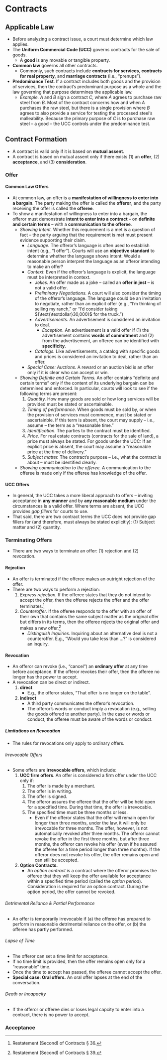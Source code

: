 # Contracts
## Applicable Law
* Before analyzing a contract issue, a court must determine which law applies.
* The __Uniform Commercial Code (UCC)__ governs contracts for the sale of goods.
	+ A __good__ is any movable or tangible property.
* __Common law__ governs all other contracts.
	+ Commonly, such contracts include __contracts for services__, __contracts for real property__, and __marriage contracts__ (i.e., “prenups”).
* __Predominance Test__. If a contract includes both goods and the provision of services, then the contract’s predominant purpose as a whole and the law governing that purpose determines the applicable law.
	- _Example._ ${A}$ and ${B}$ sign a contract ${C,}$ where ${A}$ agrees to purchase raw steel from ${B.}$ Most of the contract concerns how and when ${A}$ purchases the raw steel, but there is a single provision where ${B}$ agrees to also provide a service for testing the processed steel’s malleability. Because the primary purpose of ${C}$ is to purchase raw steel – a good – the UCC controls under the predominance test.

## Contract Formation
* A contract is valid only if it is based on __mutual assent__.
* A contract is based on mutual assent only if there exists (1) an __offer__, (2) __acceptance__, and (3) __consideration__.

### Offer
#### Common Law Offers
* At common law, an offer is a __manifestation of willingness to enter into a bargain__. The party making the offer is called the __offeror__, and the party receiving the offer is called the __offeree__. 
* To show a manifestation of willingness to enter into a bargain, the offeror must demonstrate __intent to enter into a contract__ – on __definite and certain terms__ – with a __communication to the offeree__.
	- _Showing Intent._ Whether this requirement is a met is a question of fact – the party arguing that the requirement is met must present evidence supporting their claim.
		+ _Language._ The offeror’s language is often used to establish intent (e.g., “I offer”). Courts will use an __objective standard__ to determine whether the language shows intent: Would a reasonable person interpret the language as an offeror intending to make an offer?
		+ _Context._ Even if the offeror’s language is explicit, the language must be interpreted in context.
			+ _Jokes._ An offer made as a joke – called an __offer in jest__ – is not a valid offer.
			+ _Preliminary Negotiations._ A court will also consider the timing of the offeror’s language. The language could be an invitation to negotiate, rather than an explicit offer (e.g., “I’m thinking of selling my ranch,” or “I’d consider taking ${\text{\textdollar}30,000}$ for the truck.”)
			+ _Advertisements._ An advertisement is considered an invitation to deal.
				- _Exception._ An advertisement is a valid offer if (1) the advertisement contains __words of commitment__ and (2) from the advertisement, an offeree can be identified with __specificity__.  
			+ _Catalogs._ Like advertisements, a catalog with specific goods and prices is considered an invitation to deal, rather than an offer.
		+ _Special Case: Auctions._ A reward or an auction bid is an offer only if it is clear who can accept or win.
	- _Showing Definite and Certain Terms._ An offer contains “definite and certain terms” only if the content of its underlying bargain can be determined and enforced. In particular, courts will look to see if the following terms are present:
		1. _Quantity._ How many goods are sold or how long services will be provided must be stated or ascertainable.
		2. _Timing of performance._ When goods must be sold by, or when the provision of services must commence, must be stated or ascertainble. If this term is absent, the court may supply – i.e., assume – the term as a “reasonable time.”
		3. _Identification._ The parties to the contract must be identified.
		4. _Price._ For real estate contracts (contracts for the sale of land), a price must always be stated. For goods under the UCC: If an explicit price is absent, the court may assume a “reasonable price at the time of delivery.”
		5. _Subject matter._ The contract’s purpose – i.e., what the contract is about – must be identified clearly. 
	- _Showing communication to the offeree._ A communication to the offeree is made only if the offeree has knowledge of the offer. 

#### UCC Offers
- In general, the UCC takes a more liberal approach to offers – inviting acceptance in __any manner__ and by __any reasonable medium__ under the circumstances is a valid offer. Where terms are absent, the UCC provides _gap fillers_ for courts to use.
- That said, there are two contract terms the UCC does not provide gap fillers for (and therefore, must always be stated explicitly): (1) Subject matter and (2) quantity.

### Terminating Offers
- There are two ways to terminate an offer: (1) rejection and (2) revocation.

#### Rejection
- An offer is terminated if the offeree makes an outright rejection of the offer.
- There are two ways to perform a rejection:
	1. _Express rejection._ If the offeree states that they do not intend to accept the offer, then the offeree rejects the offer and the offer terminates.[^express_rejection]
	2. _Counteroffer._ If the offeree responds to the offer with an offer of their own that contains the same subject matter as the original offer but differs in its terms, then the offeree rejects the original offer and makes a new offer.[^counter_offer]
		- _Distinguish Inquiries._ Inquiring about an alternative deal is not a counteroffer. E.g., “Would you take less than ...?” is considered an inquiry.

[^express_rejection]: Restatement (Second) of Contracts § 36.
[^counter_offer]: Restatement (Second) of Contracts § 39.

#### Revocation
- An offeror can revoke (i.e., “cancel”) an __ordinary offer__ at any time before acceptance. If the offeror revokes their offer, then the offeree no longer has the power to accept.
- A revocation can be direct or indirect.
	1. __direct__
		- E.g., the offeror states, “That offer is no longer on the table”. 
	3. __indirect__
		- A third party communicates the offeror’s revocation.
		- The offeror’s words or conduct imply a revocation (e.g., selling the goods offered to another party). In the case or words or conduct, the offeree must be aware of the words or conduct.

##### Limitations on Revocation 
- The rules for revocations only apply to ordinary offers.

###### Irrevocable Offers 
- Some offers are __irrevocable offers__, which include:
	1. __UCC firm offers__. An offer is considered a firm offer under the UCC only if:
		1. The offer is made by a merchant.
		2. The offer is in writing. 
		3. The offer is signed.
		4. The offeror assures the offeree that the offer will be held open for a specified time. During that time, the offer is irrevocable.
		5. The specified time must be three months or less. 
			- Even if the offeror states that the offer will remain open for longer than three months, under the law, it will only be irrevocable for three months. The offer, however, is not automatically revoked after three months. The offeror cannot revoke the offer in the first three months, but after three months, the offeror can revoke his offer (even if he assured the offeree for a time period longer than three months). If the offeror does not revoke his offer, the offer remains open and can still be accepted.
	2. __Option Contracts.__ 
		- An _option contract_ is a contract where the offeror promises the offeree that they will keep the offer available for acceptance within a specified time period (called the _option period_). Consideration is required for an option contract. During the option period, the offer cannot be revoked.

###### Detrimental Reliance & Partial Performance
- An offer is temporarily irrevocable if (a) the offeree has prepared to perform in reasonable detrimental reliance on the offer, or (b) the offeree has partly performed.

###### Lapse of Time 
- The offeror can set a time limit for acceptance.
- If no time limit is provided, then the offer remains open only for a “reasonable” time.
- Once the time to accept has passed, the offeree cannot accept the offer.
- __Special case: Oral offers.__ An oral offer lapses at the end of the conversation.

###### Death or Incapacity 
- If the offeror or offeree dies or loses legal capcity to enter into a contract, there is no power to accept.

### Acceptance 


		




 